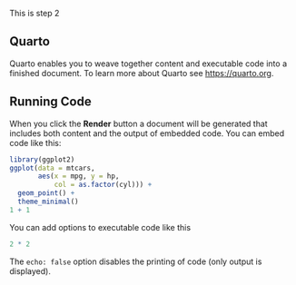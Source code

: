 This is step 2


## Quarto

Quarto enables you to weave together content and executable code into a finished document. To learn more about Quarto see <https://quarto.org>.

## Running Code

When you click the **Render** button a document will be generated that includes both content and the output of embedded code. You can embed code like this:

```r
library(ggplot2)
ggplot(data = mtcars, 
       aes(x = mpg, y = hp, 
           col = as.factor(cyl))) + 
  geom_point() + 
  theme_minimal()
1 + 1
```

You can add options to executable code like this 

```r
2 * 2
```

The `echo: false` option disables the printing of code (only output is displayed).
